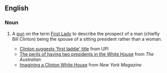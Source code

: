 ==English==

===Noun===
{{wikipedia|First Lady}}
{{en-noun|head=[[first|First]] [[laddie|Laddie]]|First Laddies}}

# {{context|US|pejorative|lang=en}} A [[pun]] on the term [[First Lady]] to describe the prospect of a man (chiefly Bill Clinton) being the spouse of a sitting president rather than a woman.
#* [http://www.upi.com/NewsTrack/Quirks/2007/09/06/clinton_suggests_first_laddie_title/4634/ Clinton suggests 'first laddie' title] from UPI
#* [http://www.theaustralian.news.com.au/story/0,25197,22909553-20261,00.html The perils of having two presidents in the White House] from ''The Australian''
#* [http://nymag.com/news/politics/38362/ Imagining a Clinton White House] from ''New York Magazine''